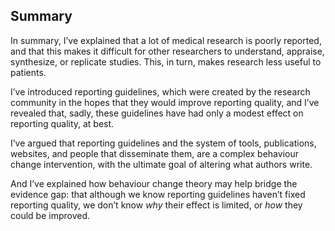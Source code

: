 ## Summary 

In summary, I've explained that a lot of medical research is poorly reported, and that this makes it difficult for other researchers to understand, appraise, synthesize, or replicate studies. This, in turn, makes research less useful to patients. 

I've introduced reporting guidelines, which were created by the research community in the hopes that they would improve reporting quality, and I've revealed that, sadly, these guidelines have had only a modest effect on reporting quality, at best. 

I've argued that reporting guidelines and the system of tools, publications, websites, and people that disseminate them, are a complex behaviour change intervention, with the ultimate goal of altering what authors write. 

And I've explained how behaviour change theory may help bridge the evidence gap: that although we know reporting guidelines haven't fixed reporting quality, we don't know _why_ their effect is limited, or _how_ they could be improved. 

